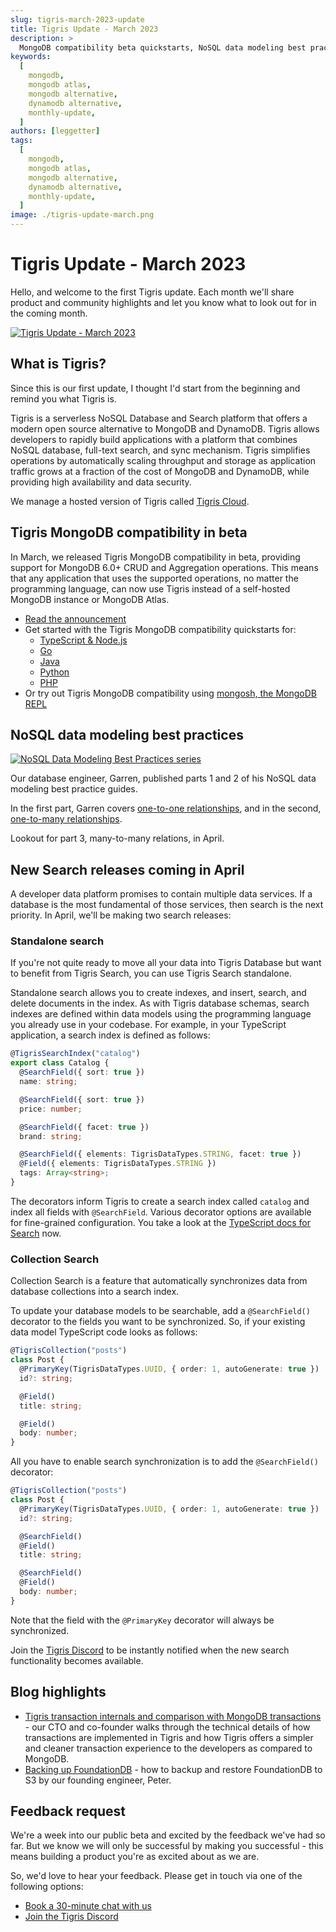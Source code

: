 ```yaml
---
slug: tigris-march-2023-update
title: Tigris Update - March 2023
description: >
  MongoDB compatibility beta quickstarts, NoSQL data modeling best practices, and new Search releases
keywords:
  [
    mongodb,
    mongodb atlas,
    mongodb alternative,
    dynamodb alternative,
    monthly-update,
  ]
authors: [leggetter]
tags:
  [
    mongodb,
    mongodb atlas,
    mongodb alternative,
    dynamodb alternative,
    monthly-update,
  ]
image: ./tigris-update-march.png
---
```



# Tigris Update - March 2023

Hello, and welcome to the first Tigris update. Each month we'll share product and community highlights and let you know what to look out for in the coming month.

[![Tigris Update - March 2023](./tigris-update-march.png)](./tigris-march-2023-update/)

<!-- truncate -->

## What is Tigris?

Since this is our first update, I thought I'd start from the beginning and remind you what Tigris is.

Tigris is a serverless NoSQL Database and Search platform that offers a modern open source alternative to MongoDB and DynamoDB. Tigris allows developers to rapidly build applications with a platform that combines NoSQL database, full-text search, and sync mechanism. Tigris simplifies operations by automatically scaling throughput and storage as application traffic grows at a fraction of the cost of MongoDB and DynamoDB, while providing high availability and data security.

We manage a hosted version of Tigris called <a href={tigrisConfig.signupUrl}>Tigris Cloud</a>.

## Tigris MongoDB compatibility in beta

In March, we released Tigris MongoDB compatibility in beta, providing support for MongoDB 6.0+ CRUD and Aggregation operations. This means that any application that uses the supported operations, no matter the programming language, can now use Tigris instead of a self-hosted MongoDB instance or MongoDB Atlas.

- [Read the announcement](https://www.tigrisdata.com/blog/mongodb-compatibility-beta/)
- Get started with the Tigris MongoDB compatibility quickstarts for:
  - [TypeScript & Node.js](https://www.tigrisdata.com/docs/quickstarts/mongodb-compatibility/typescript/)
  - [Go](https://www.tigrisdata.com/docs/quickstarts/mongodb-compatibility/go/)
  - [Java](https://www.tigrisdata.com/docs/quickstarts/mongodb-compatibility/java/)
  - [Python](https://www.tigrisdata.com/docs/quickstarts/mongodb-compatibility/python/)
  - [PHP](https://www.tigrisdata.com/docs/quickstarts/mongodb-compatibility/php/)
- Or try out Tigris MongoDB compatibility using [mongosh, the MongoDB REPL](https://www.tigrisdata.com/docs/sdkstools/mongodb-compatibility/mongosh/)

## NoSQL data modeling best practices

[![NoSQL Data Modeling Best Practices series](./nosql-data-modeling-best-practices.png)](/blog/tags/data-modeling/)

Our database engineer, Garren, published parts 1 and 2 of his NoSQL data modeling best practice guides.

In the first part, Garren covers [one-to-one relationships](https://www.tigrisdata.com/blog/modelling-one-to-one-relations/), and in the second, [one-to-many relationships](https://www.tigrisdata.com/blog/modeling-one-to-many-relations/).

Lookout for part 3, many-to-many relations, in April.

## New Search releases coming in April

A developer data platform promises to contain multiple data services. If a database is the most fundamental of those services, then search is the next priority. In April, we'll be making two search releases:

### Standalone search

If you're not quite ready to move all your data into Tigris Database but want to benefit from Tigris Search, you can use Tigris Search standalone.

Standalone search allows you to create indexes, and insert, search, and delete documents in the index. As with Tigris database schemas, search indexes are defined within data models using the programming language you already use in your codebase. For example, in your TypeScript application, a search index is defined as follows:

```ts
@TigrisSearchIndex("catalog")
export class Catalog {
  @SearchField({ sort: true })
  name: string;

  @SearchField({ sort: true })
  price: number;

  @SearchField({ facet: true })
  brand: string;

  @SearchField({ elements: TigrisDataTypes.STRING, facet: true })
  @Field({ elements: TigrisDataTypes.STRING })
  tags: Array<string>;
}
```

The decorators inform Tigris to create a search index called `catalog` and index all fields with `@SearchField`. Various decorator options are available for fine-grained configuration. You take a look at the [TypeScript docs for Search](https://www.tigrisdata.com/docs/sdkstools/typescript/search/) now.

### Collection Search

Collection Search is a feature that automatically synchronizes data from database collections into a search index.

To update your database models to be searchable, add a `@SearchField()` decorator to the fields you want to be synchronized. So, if your existing data model TypeScript code looks as follows:

```ts
@TigrisCollection("posts")
class Post {
  @PrimaryKey(TigrisDataTypes.UUID, { order: 1, autoGenerate: true })
  id?: string;

  @Field()
  title: string;

  @Field()
  body: number;
}
```

All you have to enable search synchronization is to add the `@SearchField()` decorator:

```ts
@TigrisCollection("posts")
class Post {
  @PrimaryKey(TigrisDataTypes.UUID, { order: 1, autoGenerate: true })
  id?: string;

  @SearchField()
  @Field()
  title: string;

  @SearchField()
  @Field()
  body: number;
}
```

Note that the field with the `@PrimaryKey` decorator will always be synchronized.

Join the [Tigris Discord](https://www.tigrisdata.com/discord/) to be instantly notified when the new search functionality becomes available.

## Blog highlights

- [Tigris transaction internals and comparison with MongoDB transactions](https://www.tigrisdata.com/blog/transaction-internals-tigris/) - our CTO and co-founder walks through the technical details of how transactions are implemented in Tigris and how Tigris offers a simpler and cleaner transaction experience to the developers as compared to MongoDB.
- [Backing up FoundationDB](https://www.tigrisdata.com/blog/backing-up-foundationdb/) - how to backup and restore FoundationDB to S3 by our founding engineer, Peter.

## Feedback request

We're a week into our public beta and excited by the feedback we've had so far. But we know we will only be successful by making you successful - this means building a product you're as excited about as we are.

So, we'd love to hear your feedback. Please get in touch via one of the following options:

- [Book a 30-minute chat with us](https://calendly.com/tigrisdata/feedback)
- [Join the Tigris Discord](https://www.tigrisdata.com/discord/)
